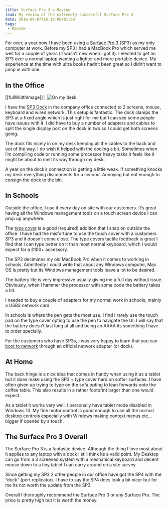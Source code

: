 ```yaml
---
title: Surface Pro 3 a Review
lead: My review of the extremely successful Surface Pro 3
date: 2016-09-07T16:10:00+01:00
tags:
 - Review
---
```

For over, a year now I have been using a [Surface Pro 3](http://amzn.to/2u3GwBd) (SP3) as my only computer at work. Before my SP3 I had a MacBook Pro which served me well for a couple of years (it wasn’t new when I got it). I elected to get an SP3 over a normal laptop wanting a lighter and more portable device. My experience at the time with ultra books hadn’t been great so I didn’t want to jump in with one.

## In the Office

[[fullWidthImage]]
| ![On my desk](./desk.jpg)

I have the [SP3 Dock](http://amzn.to/2v2RpjY) in the company office connected to 2 screens, mouse, keyboard and wired network. This setup is fantastic. The dock clamps the SP3 at a fixed angle which is just right for me but I can see some people have issues with it. I did have to buy a number of adapters and cables to split the single display port on the dock in two so I could get both screens going.

The dock fits nicely in on my desk keeping all the cables to the back and out of the way. I do wish it helped with the cooling a bit. Sometimes when I’m compiling code or running some processor heavy tasks it feels like it might be about to melt its way through my desk.

A year on the dock’s connection is getting a little weak. If something knocks my desk everything disconnects for a second. Annoying but not enough to consign the dock to the bin.

## In Schools

Outside the office, I use it every day on site with our customers. It’s great having all the Windows management tools on a touch screen device I can prop up anywhere.

The [type cover](http://amzn.to/2t4Ayf6) is a good (required) addition that I snap on outside the office. I have had the misfortune to use the touch cover with a customers SP3 and it doesn’t come close. The type covers tactile feedback is great I find that I can type better on it than most normal keyboard, which I would expect for a £100+ accessory.

The SP3 decimates my old MacBook Pro when it comes to working in schools. Admittedly I could write that about any Windows computer, Mac OS is pretty but its Windows management tools leave a lot to be desired.

The battery life is very impressive usually giving me a full day without issue. Obviously, when I hammer the processor with some code the battery takes a hit.

I needed to buy a couple of adapters for my normal work in schools, mainly a USB3 network card.

In schools is where the pen gets the most use. I find I rarely use the touch pad on the type cover opting to use the pen to navigate the UI. I will say that the battery doesn’t last long at all and being an AAAA its something I have to order specially.

For the customers who have SP3s, I was very happy to learn that you can [boot to network](https://blogs.technet.microsoft.com/deploymentguys/2013/05/16/pxe-deployment-with-surface-pro/) through an official network adapter (or dock).

## At Home

The back hinge is a nice idea that comes in handy when using it as a tablet but it does make using the SP3 + type cover hard on softer surfaces. I have often given up trying to type on the sofa opting to lean forwards onto the coffee table. This also results in a rather footprint larger than one would expect.

As a tablet it works very well. I personally have tablet mode disabled in Windows 10. My fine motor control is good enough to use all the normal desktop controls especially with Windows making context menus etc… bigger if opened by a touch.

## The Surface Pro 3 Overall

The Surface Pro 3 is a fantastic device. Although the thing I love most about it applies to any laptop with a dock I still think its a valid point. My Desktop can go from a 3 screened system with a mechanical keyboard and decent mouse down to a tiny tablet I can carry around on a site survey.

Since getting my SP3 2 other people in our office have got the SP4 with the “dock” (port replicator). I have to say the SP4 does look a bit nicer but for me its not worth the update from the SP3.

Overall I thoroughly recommend the Surface Pro 3 or any Surface Pro. The price is pretty high but it is worth the money.
